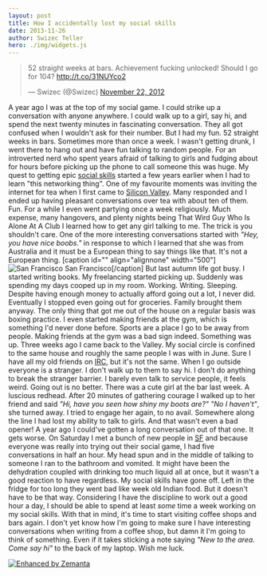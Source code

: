 ```yaml
---
layout: post
title: How I accidentally lost my social skills
date: 2013-11-26
author: Swizec Teller
hero: ./img/widgets.js
---
```


> 52 straight weeks at bars. Achievement fucking unlocked! Should I go for 104? <http://t.co/31NUYco2>
>
> — Swizec (@Swizec) [November 22, 2012](https://twitter.com/Swizec/statuses/271557734174961664)

A year ago I was at the top of my social game. I could strike up a conversation with anyone anywhere. I could walk up to a girl, say hi, and spend the next twenty minutes in fascinating conversation. They all got confused when I wouldn't ask for their number. But I had my fun. 52 straight weeks in bars. Sometimes more than once a week. I wasn't getting drunk, I went there to hang out and have fun talking to random people. For an introverted nerd who spent years afraid of talking to girls and fudging about for hours before picking up the phone to call someone this was huge. My quest to getting epic [social skills](http://en.wikipedia.org/wiki/Social_skills "Social skills") started a few years earlier when I had to learn "this networking thing". One of my favourite moments was inviting the internet for tea when I first came to [Silicon Valley](<http://maps.google.com/maps?ll=37.37,-122.04&spn=1.0,1.0&q=37.37,-122.04 (Silicon%20Valley)&t=h> "Silicon Valley"). Many responded and I ended up having pleasant conversations over tea with about ten of them. Fun. For a while I even went partying once a week religiously. Much expense, many hangovers, and plenty nights being That Wird Guy Who Is Alone At A Club I learned how to get any girl talking to me. The trick is you shouldn't care. One of the more interesting conversations started with _"Hey, you have nice boobs."_ in response to which I learned that she was from Australia and it must be a European thing to say things like that. It's not a European thing. \[caption id="" align="alignnone" width="500"]![San Francisco](./img/tumblr_mwfqhuspxN1qekjngo1_500.jpg) San Francisco\[/caption] But last autumn life got busy. I started writing books. My freelancing started picking up. Suddenly was spending my days cooped up in my room. Working. Writing. Sleeping. Despite having enough money to actually afford going out a lot, I never did. Eventually I stopped even going out for groceries. Family brought them anyway. The only thing that got me out of the house on a regular basis was boxing practice. I even started making friends at the gym, which is something I'd never done before. Sports are a place I go to be away from people. Making friends at the gym was a bad sign indeed. Something was up. Three weeks ago I came back to the Valley. My social circle is confined to the same house and roughly the same people I was with in June. Sure I have all my old friends on [IRC](http://en.wikipedia.org/wiki/Internet_Relay_Chat "Internet Relay Chat"), but it's not the same. When I go outside everyone is a stranger. I don't walk up to them to say hi. I don't do anything to break the stranger barrier. I barely even talk to service people, it feels weird. Going out is no better. There was a cute girl at the bar last week. A luscious redhead. After 20 minutes of gathering courage I walked up to her friend and said _"Hi, have you seen how shiny my boots are?"_ _"No I haven't"_, she turned away. I tried to engage her again, to no avail. Somewhere along the line I had lost my ability to talk to girls. And that wasn't even a bad opener! A year ago I could've gotten a long conversation out of that one. It gets worse. On Saturday I met a bunch of new people in [SF](<http://maps.google.com/maps?ll=37.7833333333,-122.416666667&spn=0.1,0.1&q=37.7833333333,-122.416666667 (San%20Francisco)&t=h> "San Francisco") and because everyone was really into trying out their social game, I had five conversations in half an hour. My head spun and in the middle of talking to someone I ran to the bathroom and vomited. It might have been the dehydration coupled with drinking too much liquid all at once, but it wasn't a good reaction to have regardless. My social skills have gone off. Left in the fridge for too long they went bad like week old Indian food. But it doesn't have to be that way. Considering I have the discipline to work out a good hour a day, I should be able to spend at least _some_ time a week working on my social skills. With that in mind, it's time to start visiting coffee shops and bars again. I don't yet know how I'm going to make sure I have interesting conversations when writing from a coffee shop, but damn it I'm going to think of something. Even if it takes sticking a note saying _"New to the area. Come say hi"_ to the back of my laptop. Wish me luck.

[![Enhanced by Zemanta](http://img.zemanta.com/zemified_e.png?x-id=3f574e08-70a9-4df6-93fa-2501dfddb027)](http://www.zemanta.com/?px "Enhanced by Zemanta")
